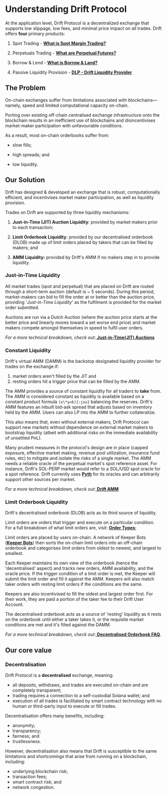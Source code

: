 # Understanding Drift Protocol

At the application level, Drift Protocol is a decentralized exchange that supports low slippage, low fees, and minimal price impact on all trades. Drift offers **four** primary products:

1.  Spot Trading - [**What is Spot Margin Trading?**](pages/trading/what-is-spot-margin-trading.mdx)

2.  Perpetuals Trading - [**What are Perpetual Futures?**](pages/trading/what-are-perpetual-futures.mdx)

3.  Borrow & Lend - [**What is Borrow & Land?**](pages/lend-borrow/what-is-lend-borrow.mdx)

4.  Passive Liquidity Provision - [**DLP - Drift Liquidity Provider**](pages/providing-liquidity/dlp-drift-liquidity-provider.mdx)

## The Problem

On-chain exchanges suffer from limitations associated with blockchains—namely, speed and limited computational capacity on-chain.

Porting over existing off-chain centralised exchange infrastructure onto the blockchain results in an inefficient use of blockchains and disincentivises market-maker participation with unfavourable conditions.

As a result, most on-chain orderbooks suffer from:

-   slow fills;

-   high spreads; and

-   low liquidity.

## Our Solution

Drift has designed & developed an exchange that is robust, computationally efficient, and incentivises market maker participation, as well as liquidity provision.

Trades on Drift are supported by three liquidity mechanisms:

1.  **Just-in-Time (JIT) Auction Liquidity**: provided by market makers prior to each transaction;

2.  **Limit Orderbook Liquidity**: provided by our decentralised orderbook (DLOB) made up of limit orders placed by takers that can be filled by makers; and

3.  **AMM Liquidity:** provided by Drift's AMM if no makers step in to provide liquidity.

### Just-in-Time Liquidity

All market trades (spot and perpetual) that are placed on Drift are routed through a short-term auction (default is \~ 5 seconds). During this period, market-makers can bid to fill the order at or better than the auction price, providing '_Just-in-Time Liquidity_' as the fulfilment is provided for the market order submitted.

Auctions are run via a Dutch Auction (where the auction price starts at the better price and linearly moves toward a set worse end price) and market makers compete amongst themselves in speed to fulfil user orders.

_For a more technical breakdown, check out:_[ **Just-in-Time(JIT) Auctions**](pages/about-v2/jit-auctions.mdx)


### Constant Liquidity

Drift's virtual AMM (DAMM) is the backstop designated liquidity provider for trades on the exchange if: 

1) market orders aren't filled by the JIT and 
2) resting orders hit a trigger price that can be filled by the AMM.

The AMM provides a source of constant liquidity for all traders to **take** from. The AMM is considered constant as liquidity is available based on a constant product formula `(x\*y=k){:jsx}` balancing the reserves. Drift's AMM features an inbuilt bid-ask spread that adjusts based on inventory held by the AMM. Users can also LP into the AMM to further collateralize.

This also means that, even without external makers, Drift Protocol can support new markets without dependence on external market makers to bootstrap liquidity (albeit with additional risks on the immediate availability of unsettled PnL). 

Many prudent measures in the protocol's design are in place (capped exposure, effective market making, revenue pool utilization, insurance fund rules, etc) to mitigate and isolate the risks of a single market. The AMM needs a reliable oracle of the perpetual market's spot reference asset. For instance, Drift's SOL-PERP market would refer to a SOL/USD spot oracle for a spot reference. Drift currently uses [**Pyth**](https://pyth.network/) for its oracles and can arbitrarily support other sources per market.

_For a more technical breakdown, check out:_[ **Drift AMM**](pages/about-v2/drift-amm.mdx)

### Limit Orderbook Liquidity

Drift's decentralised orderbook (DLOB) acts as its third source of liquidity.

Limit orders are orders that trigger and execute on a particular condition. For a full breakdown of what limit orders are, visit: [**Order Types**]();

Limit orders are placed by users on-chain. A network of Keeper Bots ([**Keeper Bots**](pages/about-v2/keepers.mdx)) then sorts the on-chain limit orders into an off-chain orderbook and categorises limit orders from oldest to newest, and largest to smallest.

Each Keeper maintains its own view of the orderbook (hence the 'decentralised' aspect) and tracks new orders, AMM availability, and the oracle price. If the trigger condition of a limit order is met, the Keeper will submit the limit order and fill it against the AMM. Keepers will also match taker orders with resting limit orders if the conditions are the same.

Keepers are also incentivised to fill the oldest and largest order first. For their work, they are paid a portion of the taker fee to their Drift User Account.

The decentralised orderbook acts as a source of 'resting' liquidity as it rests on the orderbook until either a taker takes it, or the requisite market conditions are met and it's filled against the DAMM.

_For a more technical breakdown, check out:_[ **Decentralised Orderbook FAQ**](pages/about-v2/decentralized-orderbook.mdx).


## Our core value

### Decentralisation

Drift Protocol is a **decentralised** exchange, meaning:

-   all deposits, withdraws, and trades are executed on-chain and are completely transparent;
-   trading requires a connection to a self-custodial Solana wallet; and
-   execution of all trades is facilitated by smart contract technology with no human or third-party input to execute or fill trades.

Decentralisation offers many benefits, including:

-   anonymity;
-   transparency;
-   fairness; and
-   trustlessness.

However, decentralisation also means that Drift is susceptible to the same limitations and shortcomings that arise from running on a blockchain, including:

-   underlying blockchain risk;
-   transaction fees;
-   smart contract risk; and
-   network congestion.